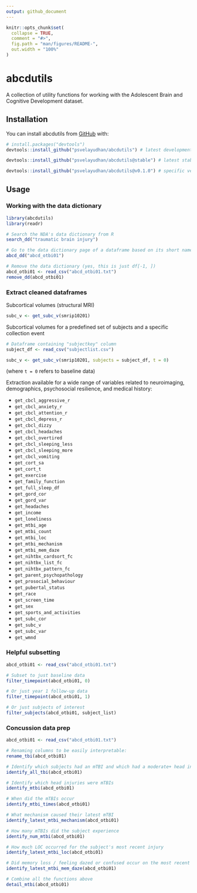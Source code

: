 ```yaml
---
output: github_document
---
```


<!-- README.md is generated from README.Rmd. Please edit that file -->

```r
knitr::opts_chunk$set(
  collapse = TRUE,
  comment = "#>",
  fig.path = "man/figures/README-",
  out.width = "100%"
)
```

# abcdutils

<!-- badges: start -->
<!-- badges: end -->

A collection of utility functions for working with the Adolescent Brain and Cognitive Development dataset.

## Installation

You can install abcdutils from [GitHub](https://github.com/) with:

``` r
# install.packages("devtools")
devtools::install_github("psvelayudhan/abcdutils") # latest development

devtools::install_github("psvelayudhan/abcdutils@stable") # latest stable

devtools::install_github("psvelayudhan/abcdutils@v0.1.0") # specific version
```

## Usage

### Working with the data dictionary

```r
library(abcdutils)
library(readr)

# Search the NDA's data dictionary from R
search_dd("traumatic brain injury")

# Go to the data dictionary page of a dataframe based on its short name
abcd_dd("abcd_otbi01")

# Remove the data dictionary (yes, this is just df[-1, ])
abcd_otbi01 <- read_csv("abcd_otbi01.txt")
remove_dd(abcd_otbi01)
```

### Extract cleaned dataframes

Subcortical volumes (structural MRI)

```r
subc_v <- get_subc_v(smrip10201)
```

Subcortical volumes for a predefined set of subjects and a specific collection event

```r
# Dataframe containing "subjectkey" column
subject_df <- read_csv("subjectlist.csv")

subc_v <- get_subc_v(smrip10201, subjects = subject_df, t = 0)
```

(where `t = 0` refers to baseline data)

Extraction available for a wide range of variables related to neuroimaging, demographics, psychosocial resilience, and medical history:

- `get_cbcl_aggressive_r`
- `get_cbcl_anxiety_r`
- `get_cbcl_attention_r`
- `get_cbcl_depress_r`
- `get_cbcl_dizzy`
- `get_cbcl_headaches`
- `get_cbcl_overtired`
- `get_cbcl_sleeping_less`
- `get_cbcl_sleeping_more`
- `get_cbcl_vomiting`
- `get_cort_sa`
- `get_cort_t`
- `get_exercise`
- `get_family_function`
- `get_full_sleep_df`
- `get_gord_cor`
- `get_gord_var`
- `get_headaches`
- `get_income`
- `get_loneliness`
- `get_mtbi_age`
- `get_mtbi_count`
- `get_mtbi_loc`
- `get_mtbi_mechanism`
- `get_mtbi_mem_daze`
- `get_nihtbx_cardsort_fc`
- `get_nihtbx_list_fc`
- `get_nihtbx_pattern_fc`
- `get_parent_psychopathology`
- `get_prosocial_behaviour`
- `get_pubertal_status`
- `get_race`
- `get_screen_time`
- `get_sex`
- `get_sports_and_activities`
- `get_subc_cor`
- `get_subc_v`
- `get_subc_var`
- `get_wmnd`


### Helpful subsetting

```r
abcd_otbi01 <- read_csv("abcd_otbi01.txt")

# Subset to just baseline data
filter_timepoint(abcd_otbi01, 0)

# Or just year 1 follow-up data
filter_timepoint(abcd_otbi01, 1)

# Or just subjects of interest
filter_subjects(abcd_otbi01, subject_list)
```


### Concussion data prep

```r
abcd_otbi01 <- read_csv("abcd_otbi01.txt")

# Renaming columns to be easily interpretable:
rename_tbi(abcd_otbi01)

# Identify which subjects had an mTBI and which had a moderate+ head injury:
identify_all_tbi(abcd_otbi01)

# Identify which head injuries were mTBIs
identify_mtbi(abcd_otbi01)

# When did the mTBIs occur
identify_mtbi_times(abcd_otbi01)

# What mechanism caused their latest mTBI
identify_latest_mtbi_mechanism(abcd_otbi01)

# How many mTBIs did the subject experience
identify_num_mtbi(abcd_otbi01)

# How much LOC occurred for the subject's most recent injury
identify_latest_mtbi_loc(abcd_otbi01)

# Did memory loss / feeling dazed or confused occur on the most recent injury
identify_latest_mtbi_mem_daze(abcd_otbi01)

# Combine all the functions above
detail_mtbi(abcd_otbi01)
```

